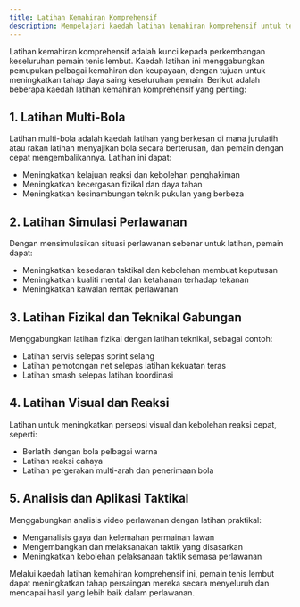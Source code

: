 ```yaml
---
title: Latihan Kemahiran Komprehensif
description: Mempelajari kaedah latihan kemahiran komprehensif untuk tenis lembut
---
```


Latihan kemahiran komprehensif adalah kunci kepada perkembangan keseluruhan pemain tenis lembut. Kaedah latihan ini menggabungkan pemupukan pelbagai kemahiran dan keupayaan, dengan tujuan untuk meningkatkan tahap daya saing keseluruhan pemain. Berikut adalah beberapa kaedah latihan kemahiran komprehensif yang penting:

## 1. Latihan Multi-Bola

Latihan multi-bola adalah kaedah latihan yang berkesan di mana jurulatih atau rakan latihan menyajikan bola secara berterusan, dan pemain dengan cepat mengembalikannya. Latihan ini dapat:

- Meningkatkan kelajuan reaksi dan kebolehan penghakiman
- Meningkatkan kecergasan fizikal dan daya tahan
- Meningkatkan kesinambungan teknik pukulan yang berbeza

## 2. Latihan Simulasi Perlawanan

Dengan mensimulasikan situasi perlawanan sebenar untuk latihan, pemain dapat:

- Meningkatkan kesedaran taktikal dan kebolehan membuat keputusan
- Meningkatkan kualiti mental dan ketahanan terhadap tekanan
- Meningkatkan kawalan rentak perlawanan

## 3. Latihan Fizikal dan Teknikal Gabungan

Menggabungkan latihan fizikal dengan latihan teknikal, sebagai contoh:

- Latihan servis selepas sprint selang
- Latihan pemotongan net selepas latihan kekuatan teras
- Latihan smash selepas latihan koordinasi

## 4. Latihan Visual dan Reaksi

Latihan untuk meningkatkan persepsi visual dan kebolehan reaksi cepat, seperti:

- Berlatih dengan bola pelbagai warna
- Latihan reaksi cahaya
- Latihan pergerakan multi-arah dan penerimaan bola

## 5. Analisis dan Aplikasi Taktikal

Menggabungkan analisis video perlawanan dengan latihan praktikal:

- Menganalisis gaya dan kelemahan permainan lawan
- Mengembangkan dan melaksanakan taktik yang disasarkan
- Meningkatkan kebolehan pelaksanaan taktik semasa perlawanan

Melalui kaedah latihan kemahiran komprehensif ini, pemain tenis lembut dapat meningkatkan tahap persaingan mereka secara menyeluruh dan mencapai hasil yang lebih baik dalam perlawanan.